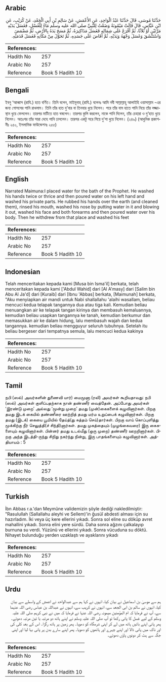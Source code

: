 ## Arabic


<div dir="rtl" lang="ar" style={{fontSize:'larger',backgroundColor:'#f8f9fa',padding:20}}>
حَدَّثَنَا مُوسَى، قَالَ حَدَّثَنَا عَبْدُ الْوَاحِدِ، عَنِ الأَعْمَشِ، عَنْ سَالِمِ بْنِ أَبِي الْجَعْدِ، عَنْ كُرَيْبٍ، عَنِ ابْنِ عَبَّاسٍ، قَالَ قَالَتْ مَيْمُونَةُ وَضَعْتُ لِلنَّبِيِّ صلى الله عليه وسلم مَاءً لِلْغُسْلِ، فَغَسَلَ يَدَيْهِ مَرَّتَيْنِ أَوْ ثَلاَثًا، ثُمَّ أَفْرَغَ عَلَى شِمَالِهِ فَغَسَلَ مَذَاكِيرَهُ، ثُمَّ مَسَحَ يَدَهُ بِالأَرْضِ، ثُمَّ مَضْمَضَ وَاسْتَنْشَقَ وَغَسَلَ وَجْهَهُ وَيَدَيْهِ، ثُمَّ أَفَاضَ عَلَى جَسَدِهِ، ثُمَّ تَحَوَّلَ مِنْ مَكَانِهِ فَغَسَلَ قَدَمَيْهِ‏.‏
</div>
<div style={{backgroundColor:'#f8f9fa',padding:20, marginBottom: 10}}><table> <thead> <tr> <th>References:</th> <th></th> </tr> </thead> <tbody><tr><td>Hadith No</td><td>257</td></tr><tr><td>Arabic No</td><td>257</td></tr><tr><td>Reference</td><td>Book 5 Hadith 10</td></tr></tbody></table></div>

## Bengali


<div dir="ltr" lang="bn" style={{fontSize:'larger',backgroundColor:'#f8f9fa',padding:20}}>
ইবনু ‘আব্বাস (রাযি.) হতে বর্ণিত। তিনি বলেন, মাইমূনাহ্ (রাযি.) বলেনঃ আমি নবী সাল্লাল্লাহু আলাইহি ওয়াসাল্লাম -এর জন্য গোসলের পানি রাখলাম। তিনি তাঁর হাত দু’বার বা তিনবার ধুয়ে নিলেন। পরে তাঁর বাম হাতে পানি নিয়ে তাঁর লজ্জাস্থান ধুয়ে ফেললেন। তারপর মাটিতে হাত ঘষলেন। তারপর কুলি করলেন, নাকে পানি দিলেন, তাঁর চেহারা ও দু’হাত ধুয়ে নিলেন। অতঃপর তাঁর সারা দেহে পানি ঢাললেন। তারপর একটু সরে গিয়ে দু’পা ধুয়ে নিলেন। (২৪৯) (আধুনিক প্রকাশনীঃ ২৫০, ইসলামিক ফাউন্ডেশনঃ ২৫৫)
</div>
<div style={{backgroundColor:'#f8f9fa',padding:20, marginBottom: 10}}><table> <thead> <tr> <th>References:</th> <th></th> </tr> </thead> <tbody><tr><td>Hadith No</td><td>257</td></tr><tr><td>Arabic No</td><td>257</td></tr><tr><td>Reference</td><td>Book 5 Hadith 10</td></tr></tbody></table></div>

## English


<div dir="ltr" lang="en" style={{fontSize:'larger',backgroundColor:'#f8f9fa',padding:20}}>
Narrated Maimuna:I placed water for the bath of the Prophet. He washed his hands twice or thrice and then poured water on his left hand and washed his private parts. He rubbed his hands over the earth (and cleaned them), rinsed his mouth, washed his nose by putting water in it and blowing it out, washed his face and both forearms and then poured water over his body. Then he withdrew from that place and washed his feet
</div>
<div style={{backgroundColor:'#f8f9fa',padding:20, marginBottom: 10}}><table> <thead> <tr> <th>References:</th> <th></th> </tr> </thead> <tbody><tr><td>Hadith No</td><td>257</td></tr><tr><td>Arabic No</td><td>257</td></tr><tr><td>Reference</td><td>Book 5 Hadith 10</td></tr></tbody></table></div>

## Indonesian


<div dir="ltr" lang="id" style={{fontSize:'larger',backgroundColor:'#f8f9fa',padding:20}}>
Telah menceritakan kepada kami [Musa bin Isma'il] berkata, telah menceritakan kepada kami ['Abdul Wahid] dari [Al A'masy] dari [Salim bin Abu Al Ja'd] dari [Kuraib] dari [Ibnu 'Abbas] berkata, [Maimunah] berkata, "Aku menyiapkan air mandi untuk Nabi shallallahu 'alaihi wasallam, beliau mencuci kedua telapak tangannya dua atau tiga kali. Kemudian beliau menuangkan air ke telapak tangan kirinya dan membasuh kemaluannya, kemudian beliau usapkan tangannya ke tanah, kemudian berkumur dan memasukkan air ke dalam hidung, lalu membasuh wajah dan kedua tangannya. kemudian beliau mengguyur seluruh tubuhnya. Setelah itu beliau bergeser dari tempatnya semula, lalu mencuci kedua kakinya
</div>
<div style={{backgroundColor:'#f8f9fa',padding:20, marginBottom: 10}}><table> <thead> <tr> <th>References:</th> <th></th> </tr> </thead> <tbody><tr><td>Hadith No</td><td>257</td></tr><tr><td>Arabic No</td><td>257</td></tr><tr><td>Reference</td><td>Book 5 Hadith 10</td></tr></tbody></table></div>

## Tamil


<div dir="ltr" lang="ta" style={{fontSize:'larger',backgroundColor:'#f8f9fa',padding:20}}>
நபி (ஸல்) அவர்களின் துணைவி யார்) மைமூனா (ரலி) அவர்கள் கூறியதாவது: நபி (ஸல்) அவர்கள் குளிப்பதற்காக நான் தண்ணீர் வைத்தேன். அப்போது அவர்கள் ‘இரண்டு முறை’ அல்லது ‘மூன்று முறை’ தமது (முன்)கைகளைக் கழுவினார்கள். பிறகு தமது இடக் கையில் தண்ணீரை ஊற்றித் தமது மர்ம உறுப்பைக் கழுவினார்கள். பிறகு தமது (இடக்) கையை பூமியில் தேய்த்(து சுத்தம் செய்)தார்கள். பிறகு வாய் கொப்புளித்து மூக்கிற்கு நீர் செலுத்தி(ச் சிந்தி)னார்கள். தமது முகத்தையும் (முழங்கைவரை) இரு கைகளையும் கழுவினார்கள். பின்னர் தமது உடல்மீது (ஒரு முறை) தண்ணீர் ஊறறினார்கள். பிறகு அந்த இடத்தி-ருந்து சிறிது நகர்ந்து நின்று, இரு பாதங்களையும் கழுவினார்கள். அத்தியாயம் : 5
</div>
<div style={{backgroundColor:'#f8f9fa',padding:20, marginBottom: 10}}><table> <thead> <tr> <th>References:</th> <th></th> </tr> </thead> <tbody><tr><td>Hadith No</td><td>257</td></tr><tr><td>Arabic No</td><td>257</td></tr><tr><td>Reference</td><td>Book 5 Hadith 10</td></tr></tbody></table></div>

## Turkish


<div dir="ltr" lang="tr" style={{fontSize:'larger',backgroundColor:'#f8f9fa',padding:20}}>
İbn Abbas r.a.'dan Meymûne validemizin şöyle dediği nakledilmiştir: "Rasulullah (Sallallahu aleyhi ve Sellem)'in ğusüî abdesti alması için su hazırladım. İki veya üç kere ellerini yıkadı. Sonra sol eline su döküp avret mahallini yıkadı. Sonra elini yere sürdü. Daha sonra ağzını çalkalayıp burnuna su verdi. Yüzünü ve ellerini yıkadı. Sonra vücuduna su döktü. Nihayet bulunduğu yerden uzaklaştı ve ayaklarını yıkadı
</div>
<div style={{backgroundColor:'#f8f9fa',padding:20, marginBottom: 10}}><table> <thead> <tr> <th>References:</th> <th></th> </tr> </thead> <tbody><tr><td>Hadith No</td><td>257</td></tr><tr><td>Arabic No</td><td>257</td></tr><tr><td>Reference</td><td>Book 5 Hadith 10</td></tr></tbody></table></div>

## Urdu


<div dir="rtl" lang="ur" style={{fontSize:'larger',backgroundColor:'#f8f9fa',padding:20}}>
ہم سے موسیٰ بن اسماعیل نے بیان کیا، انہوں نے کہا ہم سے عبدالواحد نے اعمش کے واسطے سے بیان کیا، انہوں نے سالم بن ابی الجعد سے، انہوں نے کریب سے، انہوں نے عبداللہ بن عباس رضی اللہ عنہما سے، آپ نے فرمایا کہ ام المؤمنین میمونہ رضی اللہ عنہا نے فرمایا کہ میں نے نبی کریم صلی اللہ علیہ وسلم کے لیے غسل کا پانی رکھا تو آپ صلی اللہ علیہ وسلم نے اپنے ہاتھ دو مرتبہ یا تین مرتبہ دھوئے۔ پھر پانی اپنے بائیں ہاتھ میں لے کر اپنی شرمگاہ کو دھویا۔ پھر زمین پر ہاتھ رگڑا۔ اس کے بعد کلی کی اور ناک میں پانی ڈالا اور اپنے چہرے اور ہاتھوں کو دھویا۔ پھر اپنے سارے بدن پر پانی بہا لیا اور اپنی جگہ سے ہٹ کر دونوں پاؤں دھوئے۔
</div>
<div style={{backgroundColor:'#f8f9fa',padding:20, marginBottom: 10}}><table> <thead> <tr> <th>References:</th> <th></th> </tr> </thead> <tbody><tr><td>Hadith No</td><td>257</td></tr><tr><td>Arabic No</td><td>257</td></tr><tr><td>Reference</td><td>Book 5 Hadith 10</td></tr></tbody></table></div>